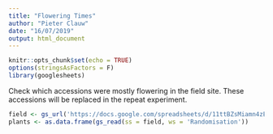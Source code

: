 ```yaml
---
title: "Flowering Times"
author: "Pieter Clauw"
date: "16/07/2019"
output: html_document
---
```


```r
knitr::opts_chunk$set(echo = TRUE)
options(stringsAsFactors = F)
library(googlesheets)

```

Check which accessions were mostly flowering in the field site.
These accessions will be replaced in the repeat experiment.

```r
field <- gs_url('https://docs.google.com/spreadsheets/d/11ttBZsMiamn4zEDHUNT-L8CsK4EoAwtbSSUjTs5YEj8/edit#gid=1745182587')
plants <- as.data.frame(gs_read(ss = field, ws = 'Randomisation'))
```


```r

```




